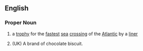 ==English==
===Proper Noun===
{{wikipedia}}
#{{nautical}} a [[trophy]] for the [[fastest]] [[sea]] [[crossing]] of the [[Atlantic]] by a [[liner]]
#(UK) A brand of chocolate biscuit.